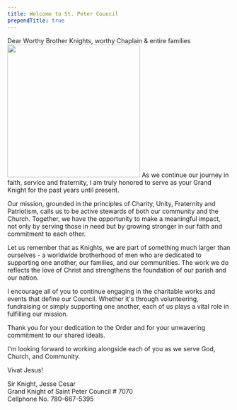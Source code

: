 ```yaml
---
title: Welcome to St. Peter Council
prependTitle: true
---
```

Dear Worthy Brother Knights, worthy Chaplain & entire families
<Image src="/api/images/Web/GK Jesse.jpg" float="right" width="300" />
As we continue our journey in faith, service and fraternity, I am truly honored to serve as your Grand Knight for the past years until present.

Our mission, grounded in the principles of Charity, Unity, Fraternity and Patriotism, calls us to be active stewards of both our community and the Church. Together, we have the opportunity to make a meaningful impact, not only by serving those in need but by growing stronger in our faith and commitment to each other.

Let us remember that as Knights, we are part of something much larger than ourselves - a worldwide brotherhood of men who are dedicated to supporting one another, our families, and our communities. The work we do reflects the love of Christ and strengthens the foundation of our parish and our nation.

I encourage all of you to continue engaging in the charitable works and events that define our Council. Whether it's through volunteering, fundraising or simply supporting one another, each of us plays a vital role in fulfilling our mission.

Thank you for your dedication to the Order and for your unwavering commitment to our shared ideals. 

I'm looking forward to working alongside each of you as we serve God, Church, and Community.

Vivat Jesus!

Sir Knight, Jesse Cesar<br/>
Grand Knight of Saint Peter Council  # 7070<br/>
Cellphone No. 780-667-5395
